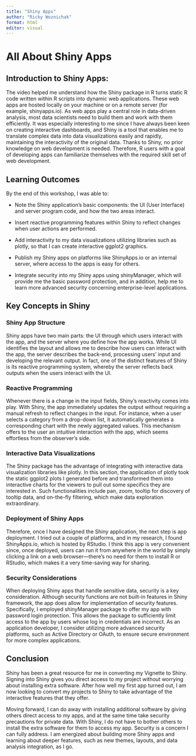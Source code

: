 ```yaml
---
title: "Shiny Apps"
author: "Ricky Woznichak"
format: html
editor: visual
---
```


# All About Shiny Apps

## Introduction to Shiny Apps: 

The video helped me understand how the Shiny package in R turns static R code written within R scripts into dynamic web applications.
These web apps are hosted locally on your machine or on a remote server (for example, shinyapps.io).
As web apps play a central role in data-driven analysis, most data scientists need to build them and work with them efficiently.
It was especially interesting to me since I have always been keen on creating interactive dashboards, and Shiny is a tool that enables me to translate complex data into data visualizations easily and rapidly, maintaining the interactivity of the original data.
Thanks to Shiny, no prior knowledge on web development is needed.
Therefore, R users with a goal of developing apps can familiarize themselves with the required skill set of web development.

## Learning Outcomes

By the end of this workshop, I was able to:

-   Note the Shiny application's basic components: the UI (User Interface) and server program code, and how the two areas interact.

-   Insert reactive programming features within Shiny to reflect changes when user actions are performed.

-   Add interactivity to my data visualizations utilizing libraries such as plotly, so that I can create interactive ggplot2 graphics.

-   Publish my Shiny apps on platforms like ShinyApps.io or an internal server, where access to the apps is easy for others.

-   Integrate security into my Shiny apps using shinyManager, which will provide me the basic password protection, and in addition, help me to learn more advanced security concerning enterprise-level applications.

## Key Concepts in Shiny

### Shiny App Structure

Shiny apps have two main parts: the UI through which users interact with the app, and the server where you define how the app works.
While UI identifies the layout and allows me to describe how users can interact with the app, the server describes the back-end, processing users’ input and developing the relevant output.
In fact, one of the distinct features of Shiny is its reactive programming system, whereby the server reflects back outputs when the users interact with the UI.

### Reactive Programming

Whenever there is a change in the input fields, Shiny’s reactivity comes into play.
With Shiny, the app immediately updates the output without requiring a manual refresh to reflect changes in the input.
For instance, when a user selects a category from a drop-down list, it automatically generates a corresponding chart with the newly aggregated values.
This mechanism offers to the user an intuitive interaction with the app, which seems effortless from the observer’s side.

### Interactive Data Visualizations

The Shiny package has the advantage of integrating with interactive data visualization libraries like plotly.
In this section, the application of plotly took the static ggplot2 plots I generated before and transformed them into interactive charts for the viewers to pull out some specifics they are interested in.
Such functionalities include pan, zoom, tooltip for discovery of tooltip data, and on-the-fly filtering, which make data exploration extraordinary.

### Deployment of Shiny Apps

Therefore, once I have designed the Shiny application, the next step is app deployment.
I tried out a couple of platforms, and in my research, I found ShinyApps.io, which is hosted by RStudio.
I think this app is very convenient since, once deployed, users can run it from anywhere in the world by simply clicking a link on a web browser—there's no need for them to install R or RStudio, which makes it a very time-saving way for sharing.

### Security Considerations

When deploying Shiny apps that handle sensitive data, security is a key consideration.
Although security functions are not built-in features in Shiny framework, the app does allow for implementation of security features.
Specifically, I employed shinyManager package to offer my app with password login protection.
This allows the package to sufficiently limit access to the app by users whose log in credentials are incorrect.
As an application developer, I consider utilizing more advanced security platforms, such as Active Directory or OAuth, to ensure secure environment for more complex applications.

## Conclusion

Shiny has been a great resource for me in converting my Vignette to Shiny.
Signing into Shiny gives you direct access to my project without worrying about installing extra software.
After how well my first app turned out, I am now looking to convert my projects to Shiny to take advantage of the interactive features that they offer.

Moving forward, I can do away with installing additional software by giving others direct access to my apps, and at the same time take security precautions for private data.
With Shiny, I do not have to bother others to install the extra software for them to access my app.
Security is a concern I can fully address.
I am energized about building more Shiny apps and learning about deeper features, such as new themes, layouts, and data analysis integration, as I go.
